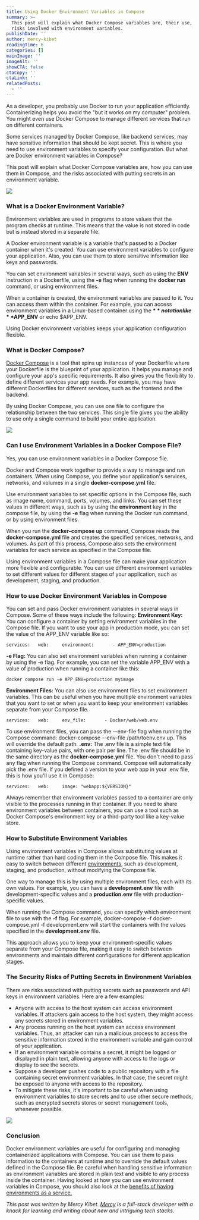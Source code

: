 ```yaml
---
title: Using Docker Environment Variables in Compose
summary: >-
  This post will explain what Docker Compose variables are, their use, and the
  risks involved with environment variables.
publishDate: ''
author: mercy-kibet
readingTime: 6
categories: []
mainImage: ''
imageAlt: ''
showCTA: false
ctaCopy: ''
ctaLink: ''
relatedPosts:
  - ''
---
```


As a developer, you probably use Docker to run your application efficiently. Containerizing helps you avoid the "but it works on my computer" problem. You might even use Docker Compose to manage different services that run on different containers.

Some services managed by Docker Compose, like backend services, may have sensitive information that should be kept secret. This is where you need to use environment variables to specify your configuration. But what are Docker environment variables in Compose?

This post will explain what Docker Compose variables are, how you can use them in Compose, and the risks associated with putting secrets in an environment variable.

![](/blog-images/9c896058ea675ccb883dc3596b6c371d.png)

### What is a Docker Environment Variable?

Environment variables are used in programs to store values that the program checks at runtime. This means that the value is not stored in code but is instead stored in a separate file.

A Docker environment variable is a variable that's passed to a Docker container when it's created. You can use environment variables to configure your application. Also, you can use them to store sensitive information like keys and passwords.

You can set environment variables in several ways, such as using the **ENV** instruction in a Dockerfile, using the **\-e** flag when running the **docker run** command, or using environment files.

When a container is created, the environment variables are passed to it. You can access them within the container. For example, you can access environment variables in a Linux-based container using the **$** notation like **$APP\_ENV** or echo $APP\_ENV.

Using Docker environment variables keeps your application configuration flexible.

### What is Docker Compose?

[Docker Compose](https://docs.docker.com/compose/) is a tool that spins up instances of your Dockerfile where your Dockerfile is the blueprint of your application. It helps you manage and configure your app's specific requirements. It also gives you the flexibility to define different services your app needs. For example, you may have different Dockerfiles for different services, such as the frontend and the backend.

By using Docker Compose, you can use one file to configure the relationship between the two services. This single file gives you the ability to use only a single command to build your entire application.

![](/blog-images/9e2d3acac8f698700a5019ce789f41ca.png)

### Can I use Environment Variables in a Docker Compose File?

Yes, you can use environment variables in a Docker Compose file.

Docker and Compose work together to provide a way to manage and run containers. When using Compose, you define your application's services, networks, and volumes in a single **docker-compose.yml** file.

Use environment variables to set specific options in the Compose file, such as image name, command, ports, volumes, and links. You can set these values in different ways, such as by using the **environment** key in the compose file, by using the **\-e** flag when running the Docker run command, or by using environment files.

When you run the **docker-compose up** command, Compose reads the **docker-compose.yml** file and creates the specified services, networks, and volumes. As part of this process, Compose also sets the environment variables for each service as specified in the Compose file.

Using environment variables in a Compose file can make your application more flexible and configurable. You can use different environment variables to set different values for different stages of your application, such as development, staging, and production.

### How to use Docker Environment Variables in Compose

You can set and pass Docker environment variables in several ways in Compose. Some of these ways include the following:
**Environment Key:** You can configure a container by setting environment variables in the Compose file. If you want to use your app in production mode, you can set the value of the APP\_ENV variable like so:

	
`services:   web:     environment:       - APP_ENV=production`
 
**\-e Flag:** You can also set environment variables when running a container by using the -e flag. For example, you can set the variable APP\_ENV with a value of production when running a container like this:

	
`docker compose run -e APP_ENV=production myimage`
 
**Environment Files:** You can also use environment files to set environment variables. This can be useful when you have multiple environment variables that you want to set or when you want to keep your environment variables separate from your Compose file.

	
`services:   web:     env_file:       - Docker/web/web.env`
 

To use environment files, you can pass the --env-file flag when running the Compose command: docker-compose --env-file /path/toenv.env up. This will override the default path.
**.env:** The .env file is a simple text file containing key-value pairs, with one pair per line. The .env file should be in the same directory as the **docker-compose.yml** file. You don't need to pass any flag when running the Compose command. Compose will automatically pick the .env file. If you defined a version to your web app in your .env file, this is how you'll use it in Compose:

	
`services:   web:     image: "webapp:${VERSION}"`
 

Always remember that environment variables passed to a container are only visible to the processes running in that container. If you need to share environment variables between containers, you can use a tool such as Docker Compose's environment key or a third-party tool like a key-value store.

### How to Substitute Environment Variables

Using environment variables in Compose allows substituting values at runtime rather than hard coding them in the Compose file. This makes it easy to switch between different [environments](https://release.com/blog/environments-as-a-service-eaas-top-3-benefits), such as development, staging, and production, without modifying the Compose file.

One way to manage this is by using multiple environment files, each with its own values. For example, you can have a **development.env** file with development-specific values and a **production.env** file with production-specific values.

When running the Compose command, you can specify which environment file to use with the **\-f** flag. For example, docker-compose -f docker-compose.yml -f development.env will start the containers with the values specified in the **development.env** file.

This approach allows you to keep your environment-specific values separate from your Compose file, making it easy to switch between environments and maintain different configurations for different application stages.

### The Security Risks of Putting Secrets in Environment Variables

There are risks associated with putting secrets such as passwords and API keys in environment variables. Here are a few examples:
*   Anyone with access to the host system can access environment variables. If attackers gain access to the host system, they might access any secrets stored in environment variables.
*   Any process running on the host system can access environment variables. Thus, an attacker can run a malicious process to access the sensitive information stored in the environment variable and gain control of your application.
*   If an environment variable contains a secret, it might be logged or displayed in plain text, allowing anyone with access to the logs or display to see the secrets.
*   Suppose a developer pushes code to a public repository with a file containing secret environment variables. In that case, the secret might be exposed to anyone with access to the repository.
*   To mitigate these risks, it's important to be careful when using environment variables to store secrets and to use other secure methods, such as encrypted secrets stores or secret management tools, whenever possible.

![](/blog-images/905a0239a88ecb381cd171d5404bd2e5.png)

### Conclusion

Docker environment variables are useful for configuring and managing containerized applications with Compose. You can use them to pass information to the containers at runtime and to override the default values defined in the Compose file. Be careful when handling sensitive information as environment variables are stored in plain text and visible to any process inside the container. Having looked at how you can use environment variables in Compose, you should also look at the [benefits of having environments as a service.](https://release.com/blog/environments-as-a-service-eaas-top-3-benefits)

_This post was written by Mercy Kibet._ [_Mercy_](https://hashnode.com/@eiMJay) _is a full-stack developer with a knack for learning and writing about new and intriguing tech stacks._
